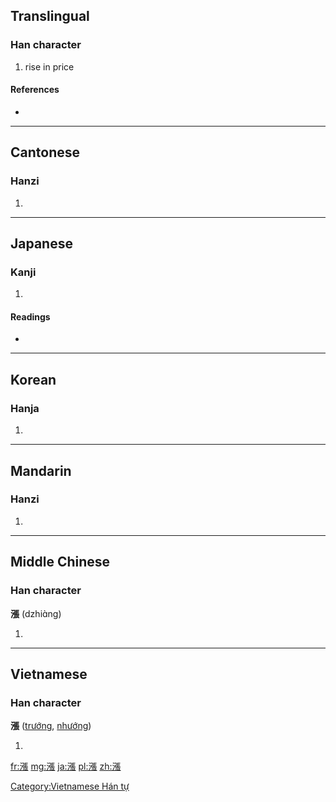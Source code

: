 {{also|涨}}
==Translingual==

===Han character===
{{Han char|rn=85|rad=水|as=11|sn=14|four=3113<sub>2</sub>|canj=水弓尸女 (ENSV)}}

# rise in price

====References====
* {{Han ref|kx=0647.080|dkj=18173|dj=1057.070|hdz=31733.020|uh=6F32|ud=28466|bh=BAA6|bd=47782}}

----

==Cantonese==

===Hanzi===
{{yue-hanzi|jyut=|y=jeung2, jeung3|sim=涨}}

# {{defn|Cantonese|sort=水11}}

----

==Japanese==

===Kanji===
{{ja-kanji|grade=|rs=水11}}

# {{defn|Japanese|sort=水11}}

====Readings====
* {{ja-readings|on=[[ちょう]] (chō)|kun=[[みなぎる]] (minagiru)}}

----

==Korean==

===Hanja===
{{ko-hanja|hangeul=창|eumhun=|rv=chang|mr=ch'ang|y=chang}}

# {{defn|Korean|sort=水11}}

----

==Mandarin==

===Hanzi===
{{cmn-hanzi|sim=涨|pin=[[zhāng]] ([[zhang1]]), [[zhǎng]] ([[zhang3]]), [[zhàng]] ([[zhang4]])|wg=chang<sup>1</sup>, chang<sup>3</sup>, chang<sup>4</sup>}}

# {{defn|Mandarin|sort=水11}}

----

==Middle Chinese==

===Han character===
'''漲''' (dzhiɑ̀ng)<!--note: the vowel "ɑ" is an IPA symbol and, thus, is different from the vowel "a"-->

# {{defn|Middle Chinese}}

----

==Vietnamese==

===Han character===
'''漲''' ([[trướng]], [[nhướng]])

# {{defn|Vietnamese}}

[[Category:Vietnamese Hán tự]]

[[fr:漲]]
[[mg:漲]]
[[ja:漲]]
[[pl:漲]]
[[zh:漲]]